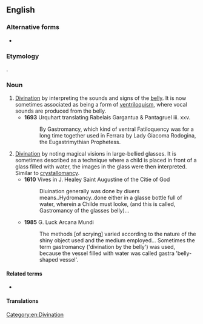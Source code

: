 ==English==

===Alternative forms===
* {{l|en|gastronomancy}}

===Etymology===
{{confix|gastro|mancy|lang=en}}.

===Noun===
{{en-noun|-}}

# [[divination|Divination]] by interpreting the sounds and signs of the [[belly]]. It is now sometimes associated as being a form of [[ventriloquism]], where vocal sounds are produced from the belly.
#* '''1693''' Urquhart translating Rabelais Gargantua & Pantagruel iii. xxv.
#*: By Gastromancy, which kind of ventral Fatiloquency was for a long time together used in Ferrara by Lady Giacoma Rodogina, the Eugastrimythian Prophetess.
# [[divination|Divination]] by noting magical visions in large-bellied glasses. It is sometimes described as a technique where a child is placed in front of a glass filled with water, the images in the glass were then interpreted. Similar to [[crystallomancy]].
#* '''1610''' Vives in J. Healey Saint Augustine of the Citie of God
#*: Diuination generally was done by diuers means..Hydromancy..done either in a glasse bottle full of water, wherein a Childe must looke, (and this is called, Gastromancy of the glasses belly)...
#* '''1985''' G. Luck Arcana Mundi
#*: The methods [of scrying] varied according to the nature of the shiny object used and the medium employed... Sometimes the term gastromancy ('divination by the belly') was used, because the vessel filled with water was called gastra 'belly-shaped vessel'.

====Related terms====
* {{l|en|gastromancer}}

====Translations====
{{trans-top|divination by interpreting the sounds and signs of the belly}}
{{trans-mid}}
{{trans-bottom}}

{{trans-top|divination by noting magical visions in large-bellied glasses}}
{{trans-mid}}
{{trans-bottom}}

[[Category:en:Divination]]